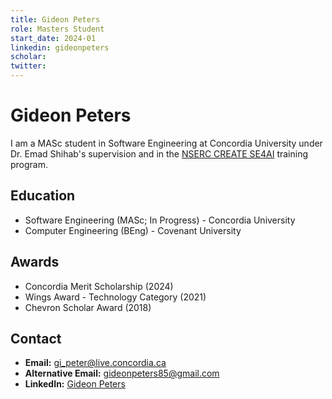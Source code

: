 ```yaml
---
title: Gideon Peters
role: Masters Student
start_date: 2024-01
linkedin: gideonpeters
scholar:
twitter:
---
```


# Gideon Peters

I am a MASc student in Software Engineering at Concordia University under Dr. Emad Shihab's supervision and in the [NSERC CREATE SE4AI](https://se4ai.org/) training program.

## Education

- Software Engineering (MASc; In Progress) - Concordia University 
- Computer Engineering (BEng) - Covenant University

## Awards

- Concordia Merit Scholarship (2024)
- Wings Award - Technology Category (2021)
- Chevron Scholar Award (2018)


## Contact

- **Email:** gi_peter@live.concordia.ca
- **Alternative Email:** gideonpeters85@gmail.com
- **LinkedIn:** [Gideon Peters](https://www.linkedin.com/in/gideonpeters/)